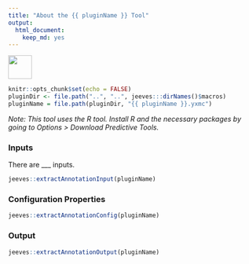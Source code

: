 ```yaml
---
title: "About the {{ pluginName }} Tool"
output: 
  html_document: 
    keep_md: yes
---
```


<img src="../../{{ pluginName }}Icon.png" width=48 height=48 />

```r
knitr::opts_chunk$set(echo = FALSE)
pluginDir <- file.path("..", "..", jeeves:::dirNames()$macros)
pluginName = file.path(pluginDir, "{{ pluginName }}.yxmc")
```

<!-- Insert description of plugin -->

_Note: This tool uses the R tool. Install R and the necessary packages by going to Options > Download Predictive Tools._

### Inputs

There are ___ inputs.

```r
jeeves::extractAnnotationInput(pluginName)
```

### Configuration Properties

```r
jeeves::extractAnnotationConfig(pluginName)
```

### Output

```r
jeeves::extractAnnotationOutput(pluginName)
```
